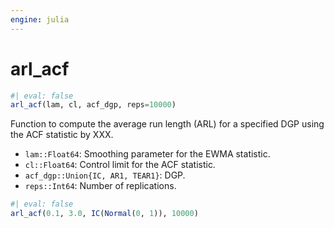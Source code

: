 ```yaml
---
engine: julia
---
```


# arl_acf {#sec-doc}
    

::: {.callout-note appearance="simple" title="docblock" collapse=false}    


```julia
#| eval: false
arl_acf(lam, cl, acf_dgp, reps=10000)

```

Function to compute the average run length (ARL) for a specified DGP using the ACF statistic by XXX.
 
  * `lam::Float64`: Smoothing parameter for the EWMA statistic.
  * `cl::Float64`: Control limit for the ACF statistic.
  * `acf_dgp::Union{IC, AR1, TEAR1}`: DGP.
  * `reps::Int64`: Number of replications.

```julia
#| eval: false
arl_acf(0.1, 3.0, IC(Normal(0, 1)), 10000)

```



:::
    

